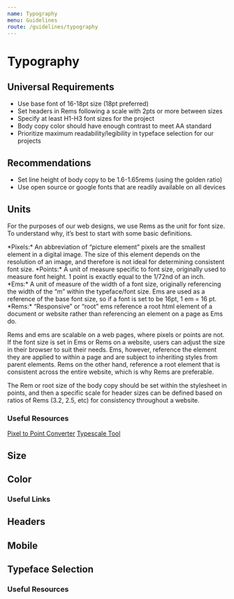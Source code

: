 ```yaml
---
name: Typography
menu: Guidelines
route: /guidelines/typography
---
```


# Typography

## Universal Requirements
<ul>
<li>Use base font of 16-18pt size (18pt preferred)</li>
<li>Set headers in Rems following a scale with 2pts or more between sizes</li>
<li>Specify at least H1-H3 font sizes for the project</li>
<li>Body copy color should have enough contrast to meet AA standard</li>
<li>Prioritize maximum readability/legibility in typeface selection for our projects</li>
</ul>

## Recommendations

<ul>
<li>Set line height of body copy to be 1.6-1.65rems (using the golden ratio)</li>
<li>Use open source or google fonts that are readily available on all devices</li>
</ul>

## Units
<p>For the purposes of our web designs, we use Rems as the unit for font size. To understand why, it’s best to start with some basic definitions.</p>

<p>*Pixels:* An abbreviation of “picture element” pixels are the smallest element in a digital image. The size of this element depends on the resolution of an image, and therefore is not ideal for determining consistent font size.
*Points:* A unit of measure specific to font size, originally used to measure font height. 1 point is exactly equal to the 1/72nd of an inch.
*Ems:* A unit of measure of the width of a font size, originally referencing the width of the “m” within the typeface/font size. Ems are used as a reference of the base font size, so if a font is set to be 16pt, 1 em = 16 pt.
*Rems:* “Responsive” or “root” ems reference a root html element of a document or website rather than referencing an element on a page as Ems do.</p>

<p>Rems and ems are scalable on a web pages, where pixels or points are not. If the font size is set in Ems or Rems on a website, users can adjust the size in their browser to suit their needs. Ems, however, reference the element they are applied to within a page and are subject to inheriting styles from parent elements. Rems on the other hand, reference a root element that is consistent across the entire website, which is why Rems are preferable.</p>

<p>The Rem or root size of the body copy should be set within the stylesheet in points, and then a specific scale for header sizes can be defined based on ratios of Rems (3.2, 2.5, etc) for consistency throughout a website.</p>


### Useful Resources
[Pixel to Point Converter](http://www.endmemo.com/sconvert/pixelpoint.php)
[Typescale Tool](https://type-scale.com/)

## Size

## Color

### Useful Links

## Headers

## Mobile

## Typeface Selection

### Useful Resources